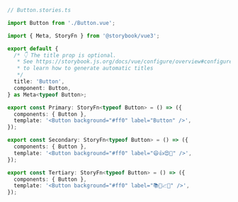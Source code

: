 ```ts
// Button.stories.ts

import Button from './Button.vue';

import { Meta, StoryFn } from '@storybook/vue3';

export default {
  /* 👇 The title prop is optional.
   * See https://storybook.js.org/docs/vue/configure/overview#configure-story-loading
   * to learn how to generate automatic titles
   */
  title: 'Button',
  component: Button,
} as Meta<typeof Button>;

export const Primary: StoryFn<typeof Button> = () => ({
  components: { Button },
  template: '<Button background="#ff0" label="Button" />',
});

export const Secondary: StoryFn<typeof Button> = () => ({
  components: { Button },
  template: '<Button background="#ff0" label="😄👍😍💯" />',
});

export const Tertiary: StoryFn<typeof Button> = () => ({
  components: { Button },
  template: '<Button background="#ff0" label="📚📕📈🤓" />',
});
```